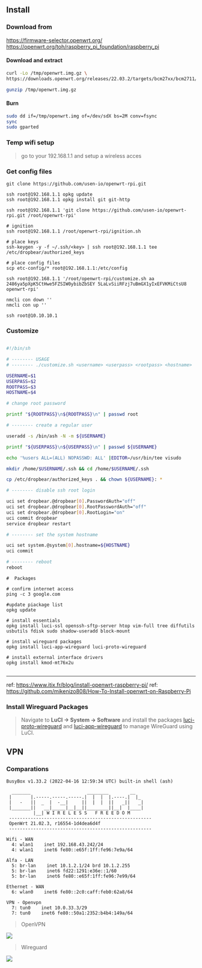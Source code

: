 ## Install

### Download from 
https://firmware-selector.openwrt.org/
https://openwrt.org/toh/raspberry_pi_foundation/raspberry_pi

#### Download and extract

```sh
curl -Lo /tmp/openwrt.img.gz \
https://downloads.openwrt.org/releases/22.03.2/targets/bcm27xx/bcm2711/openwrt-22.03.2-bcm27xx-bcm2711-rpi-4-ext4-factory.img.gz

gunzip /tmp/openwrt.img.gz

```

#### Burn

```sh
sudo dd if=/tmp/openwrt.img of=/dev/sdX bs=2M conv=fsync
sync
sudo gparted
```


### Temp wifi setup

> go to your 192.168.1.1 and setup a wireless acces


### Get config files

```
git clone https://github.com/usen-io/openwrt-rpi.git

ssh root@192.168.1.1 opkg update
ssh root@192.168.1.1 opkg install git git-http

ssh root@192.168.1.1 'git clone https://github.com/usen-io/openwrt-rpi.git /root/openwrt-rpi'

# ignition
ssh root@192.168.1.1 /root/openwrt-rpi/ignition.sh

# place keys
ssh-keygen -y -f ~/.ssh/<key> | ssh root@192.168.1.1 tee /etc/dropbear/authorized_keys

# place config files
scp etc-config/* root@192.168.1.1:/etc/config

ssh root@192.168.1.1 '/root/openwrt-rpi/customize.sh aa 2486ya5pXpK5CtHwe5FZSIW0ybibZbSEY 5LaLvSiiRFzj7uBmGX1yIxEFVKMiCtsU8 openwrt-rpi'

nmcli con down ''
nmcli con up ''

ssh root@10.10.10.1

```



### Customize

```sh

#!/bin/sh

# -------- USAGE 
# -------- ./customize.sh <username> <userpass> <rootpass> <hostname>

USERNAME=$1
USERPASS=$2
ROOTPASS=$3
HOSTNAME=$4

# change root password

printf "${ROOTPASS}\n${ROOTPASS}\n" | passwd root

# -------- create a regular user

useradd -s /bin/ash -N -m ${USERNAME}

printf "${USERPASS}\n${USERPASS}\n" | passwd ${USERNAME}

echo '%users ALL=(ALL) NOPASSWD: ALL' |EDITOR=/usr/bin/tee visudo

mkdir /home/$USERNAME/.ssh && cd /home/$USERNAME/.ssh

cp /etc/dropbear/authorized_keys . && chown ${USERNAME}: *

# -------- disable ssh root login

uci set dropbear.@dropbear[0].PasswordAuth="off"
uci set dropbear.@dropbear[0].RootPasswordAuth="off"
uci set dropbear.@dropbear[0].RootLogin="on"
uci commit dropbear
service dropbear restart

# -------- set the system hostname

uci set system.@system[0].hostname=${HOSTNAME}
uci commit

# -------- reboot
reboot
```




```
#  Packages

# confirm internet access
ping -c 3 google.com

#update piackage list
opkg update

# install essentials
opkg install luci-ssl openssh-sftp-server htop vim-full tree diffutils usbutils fdisk sudo shadow-useradd block-mount

# install wireguard packages
opkg install luci-app-wireguard luci-proto-wireguard

# install external interface drivers
opkg install kmod-mt76x2u


```


---
ref: https://www.itix.fr/blog/install-openwrt-raspberry-pi/
ref: https://github.com/mikenizo808/How-To-Install-openwrt-on-Raspberry-Pi



### Install Wireguard Packages

> Navigate to **LuCI → System → Software** and install the packages [luci-proto-wireguard](https://openwrt.org/packages/pkgdata/luci-proto-wireguard "packages:pkgdata:luci-proto-wireguard") and [luci-app-wireguard](https://openwrt.org/packages/pkgdata/luci-app-wireguard "packages:pkgdata:luci-app-wireguard") to manage WireGuard using LuCI.

## VPN

###  Comparations

```
BusyBox v1.33.2 (2022-04-16 12:59:34 UTC) built-in shell (ash)

  _______                     ________        __
 |       |.-----.-----.-----.|  |  |  |.----.|  |_
 |   -   ||  _  |  -__|     ||  |  |  ||   _||   _|
 |_______||   __|_____|__|__||________||__|  |____|
          |__| W I R E L E S S   F R E E D O M
 -----------------------------------------------------
 OpenWrt 21.02.3, r16554-1d4dea6d4f
 -----------------------------------------------------

Wifi - WAN
  4: wlan1    inet 192.168.43.242/24
  4: wlan1    inet6 fe80::e65f:1ff:fe96:7e9a/64

Alfa - LAN
  5: br-lan    inet 10.1.2.1/24 brd 10.1.2.255
  5: br-lan    inet6 fd22:1291:e36e::1/60
  5: br-lan    inet6 fe80::e65f:1ff:fe96:7e99/64

Ethernet - WAN
  6: wlan0    inet6 fe80::2c0:caff:feb0:62a8/64

VPN - Openvpn
  7: tun0    inet 10.0.33.3/29
  7: tun0    inet6 fe80::50a1:2352:b4b4:149a/64
```


> OpenVPN

![](./media/Screen%20Shot%202022-11-02%20at%201.45.20%20PM.png)



> Wireguard

![](./media/Screen%20Shot%202022-11-02%20at%206.31.35%20PM.png)



